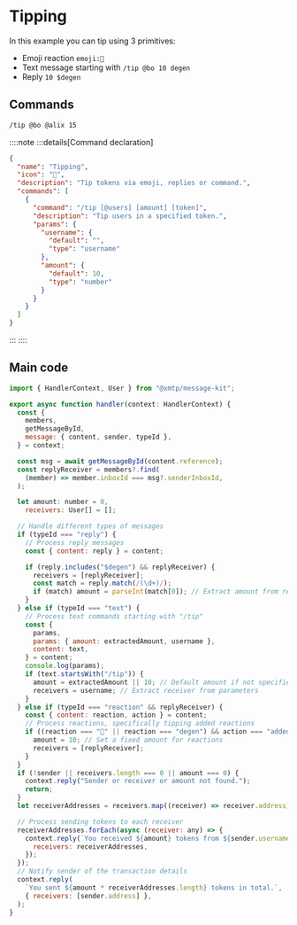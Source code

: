 # Tipping

In this example you can tip using 3 primitives:

- Emoji reaction `emoji:🎩`
- Text message starting with `/tip @bo 10 degen`
- Reply `10 $degen`

## Commands

```bash [cmd]
/tip @bo @alix 15
```

::::note
:::details[Command declaration]

```json
{
  "name": "Tipping",
  "icon": "🎩",
  "description": "Tip tokens via emoji, replies or command.",
  "commands": [
    {
      "command": "/tip [@users] [amount] [token]",
      "description": "Tip users in a specified token.",
      "params": {
        "username": {
          "default": "",
          "type": "username"
        },
        "amount": {
          "default": 10,
          "type": "number"
        }
      }
    }
  ]
}
```

:::
::::

## Main code

```jsx [src/handler/tipping.ts]
import { HandlerContext, User } from "@xmtp/message-kit";

export async function handler(context: HandlerContext) {
  const {
    members,
    getMessageById,
    message: { content, sender, typeId },
  } = context;

  const msg = await getMessageById(content.reference);
  const replyReceiver = members?.find(
    (member) => member.inboxId === msg?.senderInboxId,
  );

  let amount: number = 0,
    receivers: User[] = [];

  // Handle different types of messages
  if (typeId === "reply") {
    // Process reply messages
    const { content: reply } = content;

    if (reply.includes("$degen") && replyReceiver) {
      receivers = [replyReceiver];
      const match = reply.match(/(\d+)/);
      if (match) amount = parseInt(match[0]); // Extract amount from reply
    }
  } else if (typeId === "text") {
    // Process text commands starting with "/tip"
    const {
      params,
      params: { amount: extractedAmount, username },
      content: text,
    } = content;
    console.log(params);
    if (text.startsWith("/tip")) {
      amount = extractedAmount || 10; // Default amount if not specified
      receivers = username; // Extract receiver from parameters
    }
  } else if (typeId === "reaction" && replyReceiver) {
    const { content: reaction, action } = content;
    // Process reactions, specifically tipping added reactions
    if ((reaction === "🎩" || reaction === "degen") && action === "added") {
      amount = 10; // Set a fixed amount for reactions
      receivers = [replyReceiver];
    }
  }
  if (!sender || receivers.length === 0 || amount === 0) {
    context.reply("Sender or receiver or amount not found.");
    return;
  }
  let receiverAddresses = receivers.map((receiver) => receiver.address);

  // Process sending tokens to each receiver
  receiverAddresses.forEach(async (receiver: any) => {
    context.reply(`You received ${amount} tokens from ${sender.username}.`, {
      receivers: receiverAddresses,
    });
  });
  // Notify sender of the transaction details
  context.reply(
    `You sent ${amount * receiverAddresses.length} tokens in total.`,
    { receivers: [sender.address] },
  );
}
```
